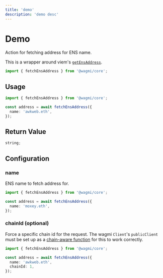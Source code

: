 ```yaml
---
title: 'demo'
description: 'demo desc'
---
```


# Demo

Action for fetching address for ENS name.

This is a wrapper around viem's [`getEnsAddress`](https://viem.sh/docs/ens/actions/getEnsAddress.html).

```ts
import { fetchEnsAddress } from '@wagmi/core';
```

## Usage

```ts
import { fetchEnsAddress } from '@wagmi/core';

const address = await fetchEnsAddress({
  name: 'awkweb.eth',
});
```

## Return Value

```ts
string;
```

## Configuration

### name

ENS name to fetch address for.

```ts {4}
import { fetchEnsAddress } from '@wagmi/core';

const address = await fetchEnsAddress({
  name: 'moxey.eth',
});
```

### chainId (optional)

Force a specific chain id for the request. The wagmi `Client`'s `publicClient` must be set up as a [chain-aware function](/core/config#publicclient-optional) for this to work correctly.

```ts {5}
import { fetchEnsAddress } from '@wagmi/core';

const address = await fetchEnsAddress({
  name: 'awkweb.eth',
  chainId: 1,
});
```
